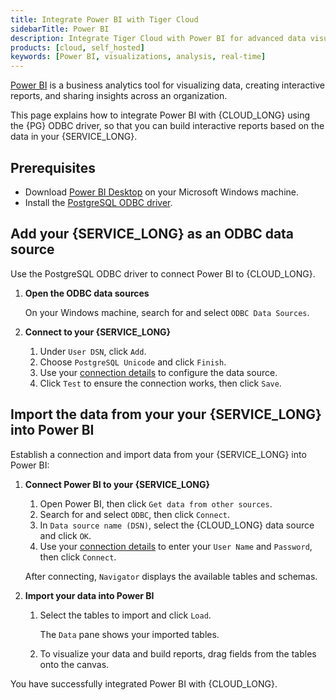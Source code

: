 ```yaml
---
title: Integrate Power BI with Tiger Cloud
sidebarTitle: Power BI
description: Integrate Tiger Cloud with Power BI for advanced data visualization.
products: [cloud, self_hosted]
keywords: [Power BI, visualizations, analysis, real-time]
---
```




[Power BI][power-bi] is a business analytics tool for visualizing data, creating interactive reports, and sharing insights across an organization.

This page explains how to integrate Power BI with {CLOUD_LONG} using the {PG} ODBC driver, so that you can build interactive reports based on the data in your {SERVICE_LONG}. 

## Prerequisites

<IntegrationPrereqs />

- Download [Power BI Desktop][power-bi-install] on your Microsoft Windows machine.
- Install the [PostgreSQL ODBC driver][postgresql-odbc-driver].

## Add your {SERVICE_LONG} as an ODBC data source

Use the PostgreSQL ODBC driver to connect Power BI to {CLOUD_LONG}.

<Procedure>

1. **Open the ODBC data sources**

   On your Windows machine, search for and select `ODBC Data Sources`.

1. **Connect to your {SERVICE_LONG}**

   1. Under `User DSN`, click `Add`.
   1. Choose `PostgreSQL Unicode` and click `Finish`.
   1. Use your [connection details][connection-info] to configure the data source.
   1. Click `Test` to ensure the connection works, then click `Save`.

</Procedure>

## Import the data from your your {SERVICE_LONG} into Power BI  

Establish a connection and import data from your {SERVICE_LONG} into Power BI:

<Procedure>

1. **Connect Power BI to your {SERVICE_LONG}**

   1. Open Power BI, then click `Get data from other sources`.
   1. Search for and select `ODBC`, then click `Connect`.
   1. In `Data source name (DSN)`, select the {CLOUD_LONG} data source and click `OK`.
   1. Use your [connection details][connection-info] to enter your `User Name` and `Password`, then click `Connect`.

   After connecting, `Navigator` displays the available tables and schemas. 

1. **Import your data into Power BI**

   1. Select the tables to import and click `Load`.  

      The `Data` pane shows your imported tables.
   
   1. To visualize your data and build reports, drag fields from the tables onto the canvas. 

</Procedure>

You have successfully integrated Power BI with {CLOUD_LONG}.

[timescale-on-windows]: https://docs.tigerdata.com/self-hosted/latest/install/installation-windows/
[connection-info]: /integrations/find-connection-details/
[power-bi]: https://www.microsoft.com/en-us/power-platform/products/power-bi/
[power-bi-install]: https://www.microsoft.com/en-us/power-platform/products/power-bi/downloads
[postgresql-odbc-driver]: https://www.postgresql.org/ftp/odbc/releases/
